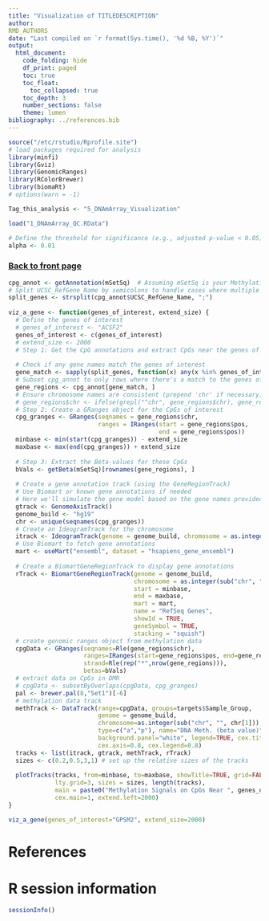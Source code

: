 ```yaml
---
title: "Visualization of TITLEDESCRIPTION"
author:
RMD_AUTHORS
date: "Last compiled on `r format(Sys.time(), '%d %B, %Y')`"
output:
  html_document:
    code_folding: hide
    df_print: paged
    toc: true
    toc_float:
      toc_collapsed: true
    toc_depth: 3
    number_sections: false
    theme: lumen
bibliography: ../references.bib
---
```


```r
source("/etc/rstudio/Rprofile.site")
# load packages required for analysis
library(minfi)
library(Gviz)
library(GenomicRanges)
library(RColorBrewer)
library(biomaRt)
# options(warn = -1)

Tag_this_analysis <- "5_DNAmArray_Visualization"

load("1_DNAmArray_QC.RData")

# Define the threshold for significance (e.g., adjusted p-value < 0.05)
alpha <- 0.01
```

### [Back to front page](../Analysis_Report_DNAmArray.html)


```r
cpg_annot <- getAnnotation(mSetSq)  # Assuming mSetSq is your MethylationSet object
# Split UCSC_RefGene_Name by semicolons to handle cases where multiple genes are listed
split_genes <- strsplit(cpg_annot$UCSC_RefGene_Name, ";")
  
viz_a_gene <- function(genes_of_interest, extend_size) {
  # Define the genes of interest
  # genes_of_interest <- "ACSF2"
  genes_of_interest <- c(genes_of_interest)
  # extend_size <- 2000
  # Step 1: Get the CpG annotations and extract CpGs near the genes of interest
  
  # Check if any gene names match the genes of interest
  gene_match <- sapply(split_genes, function(x) any(x %in% genes_of_interest))
  # Subset cpg_annot to only rows where there's a match to the genes of interest
  gene_regions <- cpg_annot[gene_match, ]
  # Ensure chromosome names are consistent (prepend 'chr' if necessary)
  # gene_regions$chr <- ifelse(grepl("^chr", gene_regions$chr), gene_regions$chr, paste0("chr", gene_regions$chr))
  # Step 2: Create a GRanges object for the CpGs of interest
  cpg_granges <- GRanges(seqnames = gene_regions$chr, 
                         ranges = IRanges(start = gene_regions$pos, 
                                          end = gene_regions$pos))
  minbase <- min(start(cpg_granges)) - extend_size
  maxbase <- max(end(cpg_granges)) + extend_size
  
  # Step 3: Extract the Beta-values for these CpGs
  bVals <- getBeta(mSetSq)[rownames(gene_regions), ]
  
  # Create a gene annotation track (using the GeneRegionTrack)
  # Use Biomart or known gene annotations if needed
  # Here we'll simulate the gene model based on the gene names provided
  gtrack <- GenomeAxisTrack()
  genome_build <- "hg19"
  chr <- unique(seqnames(cpg_granges))
  # Create an IdeogramTrack for the chromosome
  itrack <- IdeogramTrack(genome = genome_build, chromosome = as.integer(sub("chr", "", chr[1])))
  # Use Biomart to fetch gene annotations
  mart <- useMart("ensembl", dataset = "hsapiens_gene_ensembl")
  
  # Create a BiomartGeneRegionTrack to display gene annotations
  rTrack <- BiomartGeneRegionTrack(genome = genome_build, 
                                   chromosome = as.integer(sub("chr", "", chr[1])), 
                                   start = minbase, 
                                   end = maxbase, 
                                   mart = mart, 
                                   name = "RefSeq Genes", 
                                   showId = TRUE, 
                                   geneSymbol = TRUE, 
                                   stacking = "squish")
  # create genomic ranges object from methylation data
  cpgData <- GRanges(seqnames=Rle(gene_regions$chr),
                     ranges=IRanges(start=gene_regions$pos, end=gene_regions$pos),
                     strand=Rle(rep("*",nrow(gene_regions))),
                     betas=bVals)
  # extract data on CpGs in DMR
  # cpgData <- subsetByOverlaps(cpgData, cpg_granges)
  pal <- brewer.pal(8,"Set1")[-6]
  # methylation data track
  methTrack <- DataTrack(range=cpgData, groups=targets$Sample_Group,
                         genome = genome_build,
                         chromosome=as.integer(sub("chr", "", chr[1])), ylim=c(-0.05,1.05), col=pal,
                         type=c("a","p"), name="DNA Meth. (beta value)",
                         background.panel="white", legend=TRUE, cex.title=0.8,
                         cex.axis=0.8, cex.legend=0.8)
  tracks <- list(itrack, gtrack, methTrack, rTrack)
  sizes <- c(0.2,0.5,3,1) # set up the relative sizes of the tracks
  
  plotTracks(tracks, from=minbase, to=maxbase, showTitle=TRUE, grid=FALSE,
             lty.grid=3, sizes = sizes, length(tracks),
             main = paste0("Methylation Signals on CpGs Near ", genes_of_interest[1]), 
             cex.main=1, extend.left=2000)
}
```


```r
viz_a_gene(genes_of_interest="GPSM2", extend_size=2000)
```


# References

<div id="refs"></div>

# R session information

```r
sessionInfo()
```